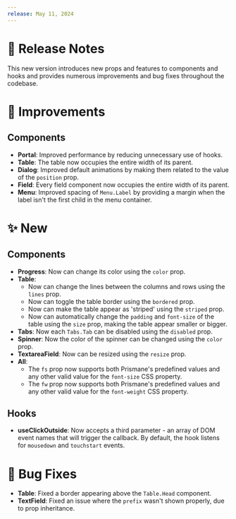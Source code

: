 ```yaml
---
release: May 11, 2024
---
```


# 🧾 Release Notes

This new version introduces new props and features to components and hooks and provides numerous improvements and bug fixes throughout the codebase.

# 💎 Improvements

## Components

- **Portal**: Improved performance by reducing unnecessary use of hooks.
- **Table**: The table now occupies the entire width of its parent.
- **Dialog**: Improved default animations by making them related to the value of the `position` prop.
- **Field**: Every field component now occupies the entire width of its parent.
- **Menu**: Improved spacing of `Menu.Label` by providing a margin when the label isn't the first child in the menu container.

# ✨ New

## Components

- **Progress**: Now can change its color using the `color` prop.
- **Table**:
  - Now can change the lines between the columns and rows using the `lines` prop.
  - Now can toggle the table border using the `bordered` prop.
  - Now can make the table appear as 'striped' using the `striped` prop.
  - Now can automatically change the `padding` and `font-size` of the table using the `size` prop, making the table appear smaller or bigger.
- **Tabs**: Now each `Tabs.Tab` can be disabled using the `disabled` prop.
- **Spinner**: Now the color of the spinner can be changed using the `color` prop.
- **TextareaField**: Now can be resized using the `resize` prop.
- **All**:
  - The `fs` prop now supports both Prismane's predefined values and any other valid value for the `font-size` CSS property.
  - The `fw` prop now supports both Prismane's predefined values and any other valid value for the `font-weight` CSS property.

## Hooks

- **useClickOutside**: Now accepts a third parameter - an array of DOM event names that will trigger the callback. By default, the hook listens for `mousedown` and `touchstart` events.

# 🐛 Bug Fixes

- **Table**: Fixed a border appearing above the `Table.Head` component.
- **TextField**: Fixed an issue where the `prefix` wasn't shown properly, due to prop inheritance.
